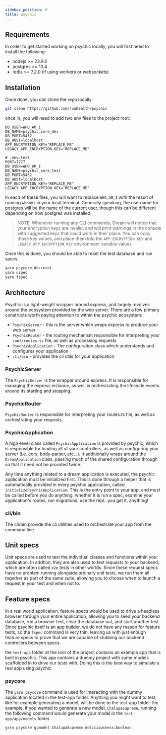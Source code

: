 ```yaml
---
sidebar_position: 0
title: psychic
---
```


## Requirements

In order to get started working on psychic locally, you will first need to install the following:

- nodejs >= 23.9.0
- postgres >= 13.4
- redis >= 7.2.0 (if using workers or websockets)

## Installation

Once done, you can clone the repo locally:

```bash
git clone https://github.com/rvohealth/psychic
```

once in, you will need to add two env files to the project root:

```
DB_USER=WHO_AM_I
DB_NAME=psychic_core_dev
DB_PORT=5432
DB_HOST=localhost
APP_ENCRYPTION_KEY="REPLACE_ME"
LEGACY_APP_ENCRYPTION_KEY="REPLACE_ME"
```

```
# .env.test
PORT=7777
DB_USER=WHO_AM_I
DB_NAME=psychic_core_test
DB_PORT=5432
DB_HOST=localhost
APP_ENCRYPTION_KEY="REPLACE_ME"
LEGACY_APP_ENCRYPTION_KEY="REPLACE_ME"
```

In each of these files, you will want to replace `WHO_AM_I` with the result of running `whoami` in your local terminal. Generally speaking, the username for postgres will be the name of the current user, though this can be different depending on how postgres was installed.

> NOTE: Whenever running any CLI commands, Dream will notice that your encryption keys are invalid, and will print warnings in the console with suggested keys that could work in their place. You can copy those key values, and place them into the `APP_ENCRYPTION_KEY` and `LEGACY_APP_ENCRYPTION_KEY` environment variable values

Once this is done, you should be able to reset the test database and run specs:

```bash
yarn psycore db:reset
yarn uspec
yarn fspec
```

## Architecture

Psychic is a light-weight wrapper around express, and largely revolves around the ecosystem provided by the web server. There are a few primary constructs worth paying attention to within the psychic ecosystem:

- `PsychicServer` - this is the server which wraps express to produce your web server
- `PsychicRouter` - the routing mechanism responsible for interpreting your `conf/routes.ts` file, as well as processing requests
- `PsychicApplication` - The configuration class which understands and configures your application
- `cli/bin` - provides the cli utils for your application

### PsychicServer

The `PsychicServer` is the wrapper around express. It is responsible for managing the express instance, as well is orchestrating the lifecycle events around its starting and stopping.

### PsychicRouter

`PsychicRouter` is responsible for interpreting your routes.ts file, as well as orchestrating your requests.

### PsychicApplication

A high-level class called `PsychicApplication` is provided by psychic, which is responsible for loading all of your controllers, as well as configuring your server (i.e. cors, body-parser, etc...). It additionally wraps around the `DreamApplication` class, passing much of the shared configuration through so that it need not be provided twice.

Any time anything related to a dream application is executed, the psychic application must be initialized first. This is done through a helper that is automatically provided in every psychic application, called `initializePsychicApplication`. This is the entry point to your app, and must be called before you do anything, whether it is run a spec, examine your application's routes, run migrations, use the repl...you get it, anything!

### cli/bin

The cli/bin provide the cli utilities used to orchestrate your app from the command line.

## Unit specs

Unit specs are used to test the individual classes and functions within your application. In addtion, they are also used to test requests to your backend, which are often called `e2e` tests in other worlds. Since these request specs have no problem running alongside ordinary unit tests, we run them all together as part of the same suite, allowing you to choose when to launch a request in your test and when not to.

## Feature specs

In a real world application, feature specs would be used to drive a headless browser through your entire application, allowing you to seed your backend database, run a browser test, clear the database out, and start another test. Since psychic itself is an app builder, we do not have any reason for feature tests, so the `fspec` command is very thin, leaving us with just enough feature specs to prove that we are capable of stubbing our backend controllers between specs.

the `test-app` folder at the root of the project contains an example app that is built in psychic. This app contains a dummy project with some models scaffolded in to drive our tests with. Doing this is the best way to simulate a real app using psychic.

### psycore

The `yarn psycore` command is used for interacting with the dummy application located in the test-app folder. Anything you might want to test, like for example generating a model, will be done to the test-app folder. For example, if you wanted to generate a new model, `ChalupaSupreme`, running the following command would generate your model in the `test-app/app/models` folder.

```bash
yarn psycore g:model ChalupaSupreme deliciousness:boolean
```
